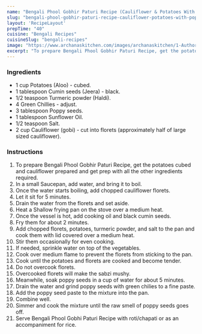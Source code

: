 ---
name: "Bengali Phool Gobhir Paturi Recipe (Cauliflower & Potatoes With Poppy Seed Paste)"
slug: "bengali-phool-gobhir-paturi-recipe-cauliflower-potatoes-with-poppy-seed-paste"
layout: 'RecipeLayout'
prepTime: "40"
cuisine: "Bengali Recipes"
cuisineSlug: "bengali-recipes"
image: "https://www.archanaskitchen.com/images/archanaskitchen/1-Author/Karthika_Gopalakrishnan/Phool_Gobhir_Paturi.jpg"
excerpt: "To prepare Bengali Phool Gobhir Paturi Recipe, get the potatoes cubed and cauliflower prepared and get prep with all the other ingredients required"
---

### Ingredients

- 1 cup Potatoes (Aloo) - cubed.
- 1 tablespoon Cumin seeds (Jeera) - black.
- 1/2 teaspoon Turmeric powder (Haldi).
- 4 Green Chillies - adjust.
- 3 tablespoon Poppy seeds.
- 1 tablespoon Sunflower Oil.
- 1/2 teaspoon Salt.
- 2 cup Cauliflower (gobi) - cut into florets (approximately half of large sized cauliflower).

### Instructions

1. To prepare Bengali Phool Gobhir Paturi Recipe, get the potatoes cubed and cauliflower prepared and get prep with all the other ingredients required.
1. In a small Saucepan, add water, and bring it to boil.
1. Once the water starts boiling, add chopped cauliflower florets.
1. Let it sit for 5 minutes.
1. Drain the water from the florets and set aside.
1. Heat a Shallow frying pan on the stove over a medium heat.
1. Once the vessel is hot, add cooking oil and black cumin seeds.
1. Fry them for about 2 minutes.
1. Add chopped florets, potatoes, turmeric powder, and salt to the pan and cook them with lid covered over a medium heat.
1. Stir them occasionally for even cooking.
1. If needed, sprinkle water on top of the vegetables.
1. Cook over medium flame to prevent the florets from sticking to the pan.
1. Cook until the potatoes and florets are cooked and become tender.
1. Do not overcook florets.
1. Overcooked florets will make the sabzi mushy.
1. Meanwhile, soak poppy seeds in a cup of water for about 5 minutes.
1. Drain the water and grind poppy seeds with green chilies to a fine paste.
1. Add the poppy seed paste to the mixture into the pan.
1. Combine well.
1. Simmer and cook the mixture until the raw smell of poppy seeds goes off.
1. Serve Bengali Phool Gobhi Paturi Recipe with roti/chapati or as an accompaniment for rice.
